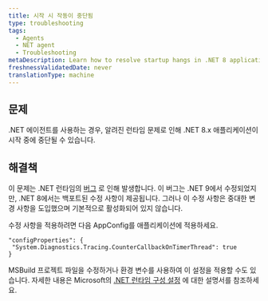 ```yaml
---
title: 시작 시 작동이 중단됨
type: troubleshooting
tags:
  - Agents
  - NET agent
  - Troubleshooting
metaDescription: Learn how to resolve startup hangs in .NET 8 applications caused by a known runtime issue.
freshnessValidatedDate: never
translationType: machine
---
```


## 문제

.NET 에이전트를 사용하는 경우, 알려진 런타임 문제로 인해 .NET 8.x 애플리케이션이 시작 중에 중단될 수 있습니다.

## 해결책

이 문제는 .NET 런타임의 [버그](https://github.com/dotnet/runtime/issues/93175) 로 인해 발생합니다. 이 버그는 .NET 9에서 수정되었지만, .NET 8에서는 백포트된 수정 사항이 제공됩니다. 그러나 이 수정 사항은 중대한 변경 사항을 도입했으며 기본적으로 활성화되어 있지 않습니다.

수정 사항을 적용하려면 다음 AppConfig를 애플리케이션에 적용하세요.

```
"configProperties": {
 "System.Diagnostics.Tracing.CounterCallbackOnTimerThread": true
} 
```

MSBuild 프로젝트 파일을 수정하거나 환경 변수를 사용하여 이 설정을 적용할 수도 있습니다. 자세한 내용은 Microsoft의 [.NET 런타임 구성 설정](https://learn.microsoft.com/en-us/dotnet/core/runtime-config/) 에 대한 설명서를 참조하세요.